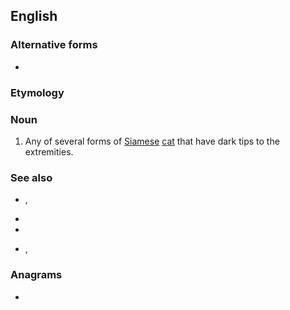 ==English==

===Alternative forms===
* {{l|en|colorpoint}}

===Etymology===
{{compound|en|colour|point}}

===Noun===
{{en-noun}}

# Any of several forms of [[Siamese]] [[cat]] that have dark tips to the extremities.

===See also===
* {{l|en|blue point}}, {{l|en|bluepoint}}
* {{l|en|chocolate point}}
* {{l|en|lilac point}}
* {{l|en|seal point}}, {{l|en|sealpoint}}

===Anagrams===
* {{anagrams|en|prolocution}}
